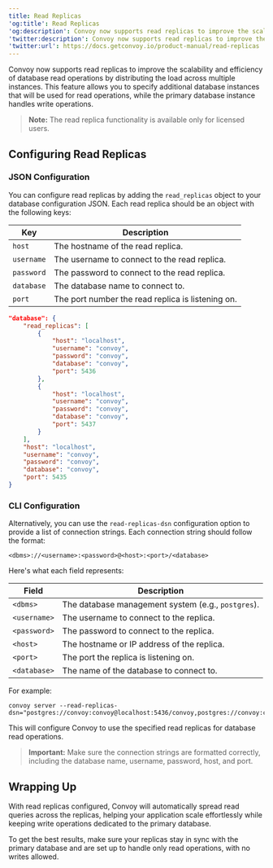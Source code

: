 ```yaml
---
title: Read Replicas
'og:title': Read Replicas
'og:description': Convoy now supports read replicas to improve the scalability and efficiency of database read operations.
'twitter:description': Convoy now supports read replicas to improve the scalability and efficiency of database read operations.
'twitter:url': https://docs.getconvoy.io/product-manual/read-replicas
---
```


Convoy now supports read replicas to improve the scalability and efficiency of database read operations by distributing the load across multiple instances.
This feature allows you to specify additional database instances that will be used for read operations, while the primary database instance handles write operations.

> **Note:**
> The read replica functionality is available only for licensed users.

## Configuring Read Replicas

### JSON Configuration

You can configure read replicas by adding the `read_replicas` object to your database configuration JSON. Each read replica should be an object with the following keys:

| Key | Description |
|---|---|
| `host` | The hostname of the read replica. |
| `username` | The username to connect to the read replica. |
| `password` |  The password to connect to the read replica. |
| `database` | The database name to connect to. |
| `port` | The port number the read replica is listening on. |

```json using read replicas via JSON configuration
"database": {
    "read_replicas": [
        {
            "host": "localhost",
            "username": "convoy",
            "password": "convoy",
            "database": "convoy",
            "port": 5436
        },
        {
            "host": "localhost",
            "username": "convoy",
            "password": "convoy",
            "database": "convoy",
            "port": 5437
        }
    ],
    "host": "localhost",
    "username": "convoy",
    "password": "convoy",
    "database": "convoy",
    "port": 5435
}
```

### CLI Configuration

Alternatively, you can use the `read-replicas-dsn` configuration option to provide a list of connection strings.
Each connection string should follow the format:

`<dbms>://<username>:<password>@<host>:<port>/<database>`

Here's what each field represents:

| Field        | Description                                       |
|--------------|---------------------------------------------------|
| `<dbms>`     | The database management system (e.g., `postgres`). |
| `<username>` | The username to connect to the replica.           |
| `<password>` | The password to connect to the replica.           |
| `<host>`     | The hostname or IP address of the replica.        |
| `<port>`     | The port the replica is listening on.             |
| `<database>` | The name of the database to connect to.           |

For example:

```shell using read replicas via CLI
convoy server --read-replicas-dsn="postgres://convoy:convoy@localhost:5436/convoy,postgres://convoy:convoy@localhost:5437/convoy"

```
This will configure Convoy to use the specified read replicas for database read operations.

> **Important:**
> Make sure the connection strings are formatted correctly, including the database name, username, password, host, and port.

## Wrapping Up
With read replicas configured, Convoy will automatically spread read queries across the replicas,
helping your application scale effortlessly while keeping write operations dedicated to the primary database.

To get the best results, make sure your replicas stay in sync with the primary database and are set up to handle only
read operations, with no writes allowed.

